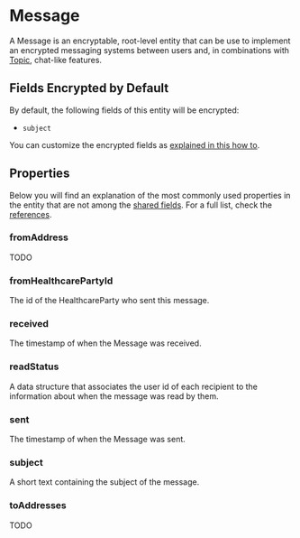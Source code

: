 # Message

A Message is an encryptable, root-level entity that can be use to implement an encrypted messaging systems between users
and, in combinations with [Topic](/nsdk/explanations/data-model/topic), chat-like features.

## Fields Encrypted by Default
By default, the following fields of this entity will be encrypted:
- `subject`

You can customize the encrypted fields as [explained in this how to](/nsdk/how-to/initialize-the-sdk/configure-what-to-encrypt).

## Properties

Below you will find an explanation of the most commonly used properties in the entity that are not among the
[shared fields](/nsdk/explanations/data-model/#shared-fields). For a full list, check the [references](TODO).

### fromAddress
TODO

### fromHealthcarePartyId
The id of the HealthcareParty who sent this message.

### received
The timestamp of when the Message was received.

### readStatus
A data structure that associates the user id of each recipient to the information about when the message was read by them.

### sent
The timestamp of when the Message was sent.

### subject
A short text containing the subject of the message.

### toAddresses
TODO